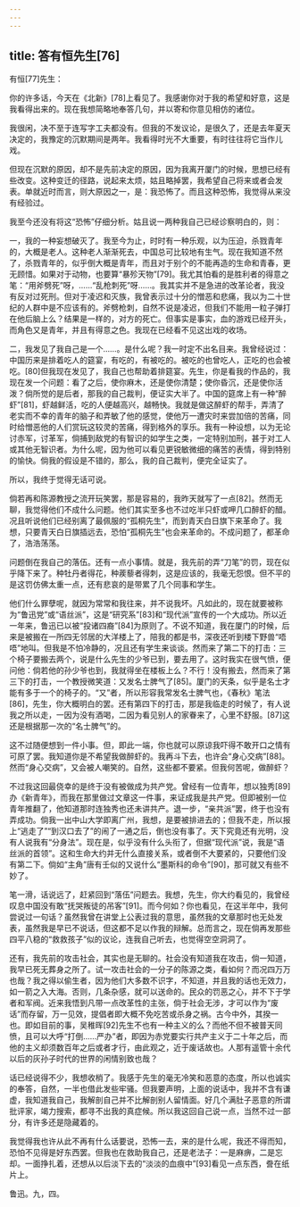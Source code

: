 ```yaml
---
---
---
```

title: 答有恒先生[76]
---




有恒[77]先生：

你的许多话，今天在《北新》[78]上看见了。我感谢你对于我的希望和好意，这是我看得出来的。现在我想简略地奉答几句，并以寄和你意见相仿的诸位。

我很闲，决不至于连写字工夫都没有。但我的不发议论，是很久了，还是去年夏天决定的，我豫定的沉默期间是两年。我看得时光不大重要，有时往往将它当作儿戏。

但现在沉默的原因，却不是先前决定的原因，因为我离开厦门的时候，思想已经有些改变。这种变迁的径路，说起来太烦，姑且略掉罢，我希望自己将来或者会发表。单就近时而言，则大原因之一，是：我恐怖了。而且这种恐怖，我觉得从来没有经验过。

我至今还没有将这“恐怖”仔细分析。姑且说一两种我自己已经诊察明白的，则：

一，我的一种妄想破灭了。我至今为止，时时有一种乐观，以为压迫，杀戮青年的，大概是老人。这种老人渐渐死去，中国总可比较地有生气。现在我知道不然了，杀戮青年的，似乎倒大概是青年，而且对于别个的不能再造的生命和青春，更无顾惜。如果对于动物，也要算“暴殄天物”[79]。我尤其怕看的是胜利者的得意之笔：“用斧劈死”呀，……“乱枪刺死”呀……。我其实并不是急进的改革论者，我没有反对过死刑。但对于凌迟和灭族，我曾表示过十分的憎恶和悲痛，我以为二十世纪的人群中是不应该有的。斧劈枪刺，自然不说是凌迟，但我们不能用一粒子弹打在他后脑上么？结果是一样的，对方的死亡。但事实是事实，血的游戏已经开头，而角色又是青年，并且有得意之色。我现在已经看不见这出戏的收场。

二，我发见了我自己是一个……。是什么呢？我一时定不出名目来。我曾经说过：中国历来是排着吃人的筵宴，有吃的，有被吃的。被吃的也曾吃人，正吃的也会被吃。[80]但我现在发见了，我自己也帮助着排筵宴。先生，你是看我的作品的，我现在发一个问题：看了之后，使你麻木，还是使你清楚；使你昏沉，还是使你活泼？倘所觉的是后者，那我的自己裁判，便证实大半了。中国的筵席上有一种“醉虾”[81]，虾越鲜活，吃的人便越高兴，越畅快。我就是做这醉虾的帮手，弄清了老实而不幸的青年的脑子和弄敏了他的感觉，使他万一遭灾时来尝加倍的苦痛，同时给憎恶他的人们赏玩这较灵的苦痛，得到格外的享乐。我有一种设想，以为无论讨赤军，讨革军，倘捕到敌党的有智识的如学生之类，一定特别加刑，甚于对工人或其他无智识者。为什么呢，因为他可以看见更锐敏微细的痛苦的表情，得到特别的愉快。倘我的假设是不错的，那么，我的自己裁判，便完全证实了。

所以，我终于觉得无话可说。

倘若再和陈源教授之流开玩笑罢，那是容易的，我昨天就写了一点[82]。然而无聊，我觉得他们不成什么问题。他们其实至多也不过吃半只虾或呷几口醉虾的醋。况且听说他们已经别离了最佩服的“孤桐先生”，而到青天白日旗下来革命了。我想，只要青天白日旗插远去，恐怕“孤桐先生”也会来革命的。不成问题了，都革命了，浩浩荡荡。

问题倒在我自己的落伍。还有一点小事情。就是，我先前的弄“刀笔”的罚，现在似乎降下来了。种牡丹者得花，种蒺藜者得刺，这是应该的，我毫无怨恨。但不平的是这罚仿佛太重一点，还有悲哀的是带累了几个同事和学生。

他们什么罪孽呢，就因为常常和我往来，并不说我坏。凡如此的，现在就要被称为“鲁迅党”或“语丝派”，这是“研究系”[83]和“现代派”宣传的一个大成功。所以近一年来，鲁迅已以被“投诸四裔”[84]为原则了。不说不知道，我在厦门的时候，后来是被搬在一所四无邻居的大洋楼上了，陪我的都是书，深夜还听到楼下野兽“唔唔”地叫。但我是不怕冷静的，况且还有学生来谈谈。然而来了第二下的打击：三个椅子要搬去两个，说是什么先生的少爷已到，要去用了。这时我实在很气愤，便问他：倘若他的孙少爷也到，我就得坐在楼板上么？不行！没有搬去，然而来了第三下的打击，一个教授微笑道：又发名士脾气了[85]。厦门的天条，似乎是名士才能有多于一个的椅子的。“又”者，所以形容我常发名士脾气也，《春秋》笔法[86]，先生，你大概明白的罢。还有第四下的打击，那是我临走的时候了，有人说我之所以走，一因为没有酒喝，二因为看见别人的家眷来了，心里不舒服。[87]这还是根据那一次的“名士脾气”的。

这不过随便想到一件小事。但，即此一端，你也就可以原谅我吓得不敢开口之情有可原了罢。我知道你是不希望我做醉虾的。我再斗下去，也许会“身心交病”[88]。然而“身心交病”，又会被人嘲笑的。自然，这些都不要紧。但我何苦呢，做醉虾？

不过我这回最侥幸的是终于没有被做成为共产党。曾经有一位青年，想以独秀[89]办《新青年》，而我在那里做过文章这一件事，来证成我是共产党。但即被别一位青年推翻了，他知道那时连独秀也还未讲共产。退一步，“亲共派”罢，终于也没有弄成功。倘我一出中山大学即离广州，我想，是要被排进去的；但我不走，所以报上“逃走了”“到汉口去了”的闹了一通之后，倒也没有事了。天下究竟还有光明，没有人说我有“分身法”。现在是，似乎没有什么头衔了，但据“现代派”说，我是“语丝派的首领”。这和生命大约并无什么直接关系，或者倒不大要紧的，只要他们没有第二下。倘如“主角”唐有壬似的又说什么“墨斯科的命令”[90]，那可就又有些不妙了。

笔一滑，话说远了，赶紧回到“落伍”问题去。我想，先生，你大约看见的，我曾经叹息中国没有敢“抚哭叛徒的吊客”[91]。而今何如？你也看见，在这半年中，我何尝说过一句话？虽然我曾在讲堂上公表过我的意思，虽然我的文章那时也无处发表，虽然我是早已不说话，但这都不足以作我的辩解。总而言之，现在倘再发那些四平八稳的“救救孩子”似的议论，连我自己听去，也觉得空空洞洞了。

还有，我先前的攻击社会，其实也是无聊的。社会没有知道我在攻击，倘一知道，我早已死无葬身之所了。试一攻击社会的一分子的陈源之类，看如何？而况四万万也哉？我之得以偷生者，因为他们大多数不识字，不知道，并且我的话也无效力，如一箭之入大海。否则，几条杂感，就可以送命的。民众的罚恶之心，并不下于学者和军阀。近来我悟到凡带一点改革性的主张，倘于社会无涉，才可以作为“废话”而存留，万一见效，提倡者即大概不免吃苦或杀身之祸。古今中外，其揆一也。即如目前的事，吴稚晖[92]先生不也有一种主义的么？而他不但不被普天同愤，且可以大呼“打倒……严办”者，即因为赤党要实行共产主义于二十年之后，而他的主义却须数百年之后或者才行，由此观之，近于废话故也。人那有遥管十余代以后的灰孙子时代的世界的闲情别致也哉？

话已经说得不少，我想收梢了。我感于先生的毫无冷笑和恶意的态度，所以也诚实的奉答，自然，一半也借此发些牢骚。但我要声明，上面的说话中，我并不含有谦虚，我知道我自己，我解剖自己并不比解剖别人留情面。好几个满肚子恶意的所谓批评家，竭力搜索，都寻不出我的真症候。所以我这回自己说一点，当然不过一部分，有许多还是隐藏着的。

我觉得我也许从此不再有什么话要说，恐怖一去，来的是什么呢，我还不得而知，恐怕不见得是好东西罢。但我也在救助我自己，还是老法子：一是麻痹，二是忘却。一面挣扎着，还想从以后淡下去的“淡淡的血痕中”[93]看见一点东西，誊在纸片上。

鲁迅。九，四。